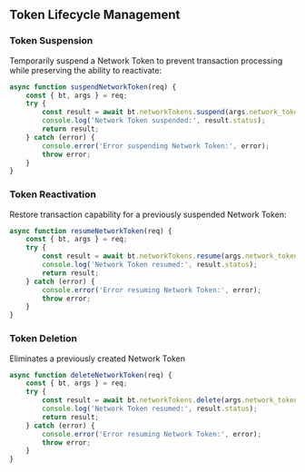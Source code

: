## Token Lifecycle Management

### Token Suspension

Temporarily suspend a Network Token to prevent transaction processing while preserving the ability to reactivate:

```javascript
async function suspendNetworkToken(req) {
    const { bt, args } = req;
    try {
        const result = await bt.networkTokens.suspend(args.network_token_id);
        console.log('Network Token suspended:', result.status);
        return result;
    } catch (error) {
        console.error('Error suspending Network Token:', error);
        throw error;
    }
}
```

### Token Reactivation

Restore transaction capability for a previously suspended Network Token:

```javascript
async function resumeNetworkToken(req) {
    const { bt, args } = req;
    try {
        const result = await bt.networkTokens.resume(args.network_token_id);
        console.log('Network Token resumed:', result.status);
        return result;
    } catch (error) {
        console.error('Error resuming Network Token:', error);
        throw error;
    }
}
```

### Token Deletion

Eliminates a previously created Network Token

```javascript
async function deleteNetworkToken(req) {
    const { bt, args } = req;
    try {
        const result = await bt.networkTokens.delete(args.network_token_id);
        console.log('Network Token resumed:', result.status);
        return result;
    } catch (error) {
        console.error('Error resuming Network Token:', error);
        throw error;
    }
}
```
